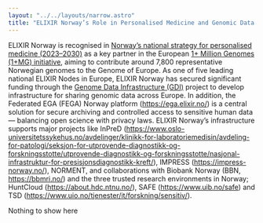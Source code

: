 ```yaml
---
layout: "../../layouts/narrow.astro"
title: "ELIXIR Norway’s Role in Personalised Medicine and Genomic Data Sharing"
---
```


ELIXIR Norway is recognised in [Norway’s national strategy for personalised medicine (2023–2030)](https://www.regjeringen.no/contentassets/c0ab0380265445e58508c36e51e5561b/no/pdfs/strategi-for-persontilpasset-medisin.pdf) as a key partner in the European [1+ Million Genomes (1+MG) initiative](https://digital-strategy.ec.europa.eu/en/policies/1-million-genomes), aiming to contribute around 7,800 representative Norwegian genomes to the Genome of Europe. 
As one of five leading national ELIXIR Nodes in Europe, ELIXIR Norway has secured significant funding through the [Genome Data Infrastructure (GDI)](https://gdi.onemilliongenomes.eu/) project to develop infrastructure for sharing genomic data across Europe.
In addition, the Federated EGA (FEGA) Norway platform (https://ega.elixir.no/) is a central solution for secure archiving and controlled access to sensitive human data — balancing open science with privacy laws. 
ELIXIR Norway’s infrastructure supports major projects like InPreD (https://www.oslo-universitetssykehus.no/avdelinger/klinikk-for-laboratoriemedisin/avdeling-for-patologi/seksjon-for-utprovende-diagnostikk-og-forskningsstotte/utprovende-diagnostikk-og-forskningsstotte/nasjonal-infrastruktur-for-presisjonsdiagnostikk-kreft/), IMPRESS (https://impress-norway.no/), NORMENT, and collaborations with Biobank Norway (BBN, https://bbmri.no/) and the three trusted research environments in Norway; HuntCloud (https://about.hdc.ntnu.no/), SAFE (https://www.uib.no/safe) and TSD (https://www.uio.no/tjenester/it/forskning/sensitiv/).


<Placeholder height="h-96">
    Nothing to show here
</Placeholder>
